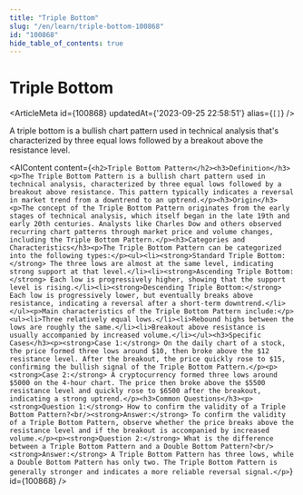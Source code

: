 ```yaml
---
title: "Triple Bottom"
slug: "/en/learn/triple-bottom-100868"
id: "100868"
hide_table_of_contents: true
---
```



# Triple Bottom

<ArticleMeta id={100868} updatedAt={'2023-09-25 22:58:51'} alias={`[]`} />
<div className='border-solid border-b border-t-0 my-4 border-[var(--ifm-color-gray-300)]' />

A triple bottom is a bullish chart pattern used in technical analysis that's characterized by three equal lows followed by a breakout above the resistance level.

<AIContent content={`<h2>Triple Bottom Pattern</h2><h3>Definition</h3><p>The Triple Bottom Pattern is a bullish chart pattern used in technical analysis, characterized by three equal lows followed by a breakout above resistance. This pattern typically indicates a reversal in market trend from a downtrend to an uptrend.</p><h3>Origin</h3><p>The concept of the Triple Bottom Pattern originates from the early stages of technical analysis, which itself began in the late 19th and early 20th centuries. Analysts like Charles Dow and others observed recurring chart patterns through market price and volume changes, including the Triple Bottom Pattern.</p><h3>Categories and Characteristics</h3><p>The Triple Bottom Pattern can be categorized into the following types:</p><ul><li><strong>Standard Triple Bottom:</strong> The three lows are almost at the same level, indicating strong support at that level.</li><li><strong>Ascending Triple Bottom:</strong> Each low is progressively higher, showing that the support level is rising.</li><li><strong>Descending Triple Bottom:</strong> Each low is progressively lower, but eventually breaks above resistance, indicating a reversal after a short-term downtrend.</li></ul><p>Main characteristics of the Triple Bottom Pattern include:</p><ul><li>Three relatively equal lows.</li><li>Rebound highs between the lows are roughly the same.</li><li>Breakout above resistance is usually accompanied by increased volume.</li></ul><h3>Specific Cases</h3><p><strong>Case 1:</strong> On the daily chart of a stock, the price formed three lows around $10, then broke above the $12 resistance level. After the breakout, the price quickly rose to $15, confirming the bullish signal of the Triple Bottom Pattern.</p><p><strong>Case 2:</strong> A cryptocurrency formed three lows around $5000 on the 4-hour chart. The price then broke above the $5500 resistance level and quickly rose to $6500 after the breakout, indicating a strong uptrend.</p><h3>Common Questions</h3><p><strong>Question 1:</strong> How to confirm the validity of a Triple Bottom Pattern?<br/><strong>Answer:</strong> To confirm the validity of a Triple Bottom Pattern, observe whether the price breaks above the resistance level and if the breakout is accompanied by increased volume.</p><p><strong>Question 2:</strong> What is the difference between a Triple Bottom Pattern and a Double Bottom Pattern?<br/><strong>Answer:</strong> A Triple Bottom Pattern has three lows, while a Double Bottom Pattern has only two. The Triple Bottom Pattern is generally stronger and indicates a more reliable reversal signal.</p>`} id={100868} />
